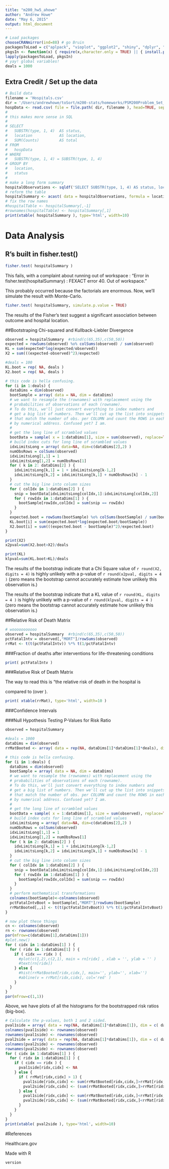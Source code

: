 ```yaml
---
title: "m200_hw5_ahowe"
author: "Andrew Howe"
date: "May 6, 2015"
output: html_document
---
```


```r
# Load packages
chooseCRANmirror(ind=88) # go Bruin
packagesToLoad = c("aplpack", "vioplot", "ggplot2", "shiny", "dplyr", "tidyr", "minerva", "lattice", "sqldf", "reshape2", "xtable" )
pkgsIn <- function(x) { require(x,character.only = TRUE) || { install.packages(x,); library(x, character.only = TRUE) } } 
lapply(packagesToLoad, pkgsIn)
# yay! global variables!
deals = 1000
```


## Extra Credit / Set up the data

```r
# Build data
filename = 'Hospitals.csv'
dir = '/Users/andrewhowe/toSort/m200-stats/homeworks/PSM200Problem_Set_5/'
hospData <- read.csv( file = file.path( dir, filename ), head=TRUE, sep="," )
#
# this makes more sense in SQL
#
# SELECT 
#   SUBSTR(type, 1, 4)  AS status, 
#   location            AS location, 
#   SUM(Counts)         AS total 
# FROM 
#   hospData 
# WHERE 
#   SUBSTR(type, 1, 4) = SUBSTR(type, 1, 4) 
# GROUP BY 
#   location, 
#   status
#
# make a long form summary
hospitalObservations <- sqldf('SELECT SUBSTR(type, 1, 4) AS status, location AS location, SUM(Counts) AS total FROM hospData WHERE SUBSTR(type, 1, 4) = SUBSTR(type, 1, 4) GROUP BY location, status') 
# reform the table
hospitalSummary <- acast( data = hospitalObservations, formula = location~status, value.var = "total")
# fix the row names
#hospitalTable <- hospitalSummary[,-1]
#rownames(hospitalTable) <- hospitalSummary[,1]
print(xtable( hospitalSummary ), type='html', width=10)
```

# Data Analysis

## R's built in fisher.test()

```r
fisher.test( hospitalSummary )
```

This fails, with a complaint about running out of workspace : "Error in fisher.test(hospitalSummary) : FEXACT error 40. Out of workspace."

This probably occurred because the factorials are enormous. Now, we'll simulate the result with Monte-Carlo.

```r
fisher.test( hospitalSummary, simulate.p.value = TRUE)
```

The results of the Fisher's test suggest a significant association between outcome and hospital location.

##Bootstraping Chi-squared and Kullback-Liebler Divergence

```r

observed = hospitalSummary  #rbind(c(65,35),c(50,50))
expected = rowSums(observed) %o% colSums(observed) / sum(observed)
KL = sum(expected*log(expected/observed))
X2 = sum(((expected-observed)^2)/expected)

#deals = 100
KL.boot = rep( NA, deals )
X2.boot = rep( NA, deals )

# this code is hella confusing.
for (i in 1:deals) {
  dataDims = dim(observed)
  bootSample = array( data = NA, dim = dataDims)
  # we want to resample the (rownames) with replacement using the 
  # probabilities of observations of each (rowname).
  # To do this, we'll just convert everything to index numbers and
  # get a big list of numbers. Then we'll cut up the list into snippets
  # that match the number of obs. per COLUMN and count the ROWS in each
  # by numerical address. Confused yet? I am.
  #
  # get the long line of scrambled values
  bootData = sample( x = 1:dataDims[1], size = sum(observed), replace=TRUE, prob=rowSums(observed)/sum(observed) )
  # build index cuts for long line of scrambled values
  idxLimitsLong = array( data=NA, dim=c(dataDims[2],2) )
  numObsRows = colSums(observed)
  idxLimitsLong[1,1] = 1
  idxLimitsLong[1,2] = numObsRows[1]
  for ( k in 2: dataDims[2] ) {
    idxLimitsLong[k,1] = 1 + idxLimitsLong[k-1,2]
    idxLimitsLong[k,2] = idxLimitsLong[k,1] + numObsRows[k] - 1
  }
  # cut the big line into column sizes
  for ( colIdx in 1:dataDims[2] ) {
    snip = bootData[idxLimitsLong[colIdx,1]:idxLimitsLong[colIdx,2]]
    for ( rowIdx in 1:dataDims[1] ) {
      bootSample[rowIdx,colIdx] = sum(snip == rowIdx)
    }
  }
  expected.boot = rowSums(bootSample) %o% colSums(bootSample) / sum(bootSample)
  KL.boot[i] = sum(expected.boot*log(expected.boot/bootSample))
  X2.boot[i] = sum(((expected.boot - bootSample)^2)/expected.boot)
}

print(X2)
x2pval=sum(X2.boot>X2)/deals

print(KL)
klpval=sum(KL.boot>KL)/deals
```

The results of the bootstrap indicate that a Chi Square value of `r round(X2, digits = 4)` is highly unlikely with a p-value of `r round(x2pval, digits = 4 )` (zero means the bootstrap cannot accurately estimate how unlikely this observation is.)

The results of the bootstrap indicate that a KL value of `r round(KL, digits = 4 )` is highly unlikely with a p-value of `r round(klpval, digits = 4 )` (zero means the bootstrap cannot accurately estimate how unlikely this observation is.)

##Relative Risk of Death Matrix

```r
# wooooooooooo
observed = hospitalSummary  #rbind(c(65,35),c(50,50))
pctFatalIntv = observed[,"MORT"]/rowSums(observed)
rrMat <- t(t(pctFatalIntv)) %*% t(1/pctFatalIntv)
```

###Fraction of deaths after interventions for life-threatening conditions

```r
print( pctFatalIntv )
```

###Relative Risk of Death Matrix

The way to read this is "the relative risk of death in the hospital <row name> is <table value> compared to <column name> (over <column name>).

```r
print( xtable(rrMat), type='html', width=10 )
```

###Confidence Intervals



###Null Hypothesis Testing P-Values for Risk Ratio 

```r

observed = hospitalSummary  

#deals = 1000
dataDims = dim(observed)
rrMatBooted <- array( data = rep(NA, dataDims[1]*dataDims[1]*deals), dim = c( dataDims[1], dataDims[1], deals ) )

# this code is hella confusing.
for (i in 1:deals) {
  dataDims = dim(observed)
  bootSample = array( data = NA, dim = dataDims)
  # we want to resample the (rownames) with replacement using the 
  # probabilities of observations of each (rowname).
  # To do this, we'll just convert everything to index numbers and
  # get a big list of numbers. Then we'll cut up the list into snippets
  # that match the number of obs. per COLUMN and count the ROWS in each
  # by numerical address. Confused yet? I am.
  #
  # get the long line of scrambled values
  bootData = sample( x = 1:dataDims[1], size = sum(observed), replace=TRUE, prob=rowSums(observed)/sum(observed) )
  # build index cuts for long line of scrambled values
  idxLimitsLong = array( data=NA, dim=c(dataDims[2],2) )
  numObsRows = colSums(observed)
  idxLimitsLong[1,1] = 1
  idxLimitsLong[1,2] = numObsRows[1]
  for ( k in 2: dataDims[2] ) {
    idxLimitsLong[k,1] = 1 + idxLimitsLong[k-1,2]
    idxLimitsLong[k,2] = idxLimitsLong[k,1] + numObsRows[k] - 1
  }
  # cut the big line into column sizes
  for ( colIdx in 1:dataDims[2] ) {
    snip = bootData[idxLimitsLong[colIdx,1]:idxLimitsLong[colIdx,2]]
    for ( rowIdx in 1:dataDims[1] ) {
      bootSample[rowIdx,colIdx] = sum(snip == rowIdx)
    }
  }
  # perform mathematical transformations
  colnames(bootSample)<-colnames(observed)
  pctFatalIntvBoot = bootSample[,"MORT"]/rowSums(bootSample)
  rrMatBooted[,,i] <- t(t(pctFatalIntvBoot)) %*% t(1/pctFatalIntvBoot)
}

# now plot these things
cn <- colnames(observed)
rn <- rownames(observed)
par(mfrow=c(dataDims[1],dataDims[1]))
#plot.new()
for ( cidx in 1:dataDims[1] ) {
  for ( ridx in 1:dataDims[1] ) {
    if ( cidx == ridx ) {
      #plot(c(1,2),c(2,1), main = rn[ridx] , xlab = '', ylab = '' )
      #text(rn[ridx])
    } else {
      #hist(rrMatBooted[ridx,cidx,], main='', ylab='', xlab='')
      #abline(v = rrMat[ridx,cidx], col='red' )
    }
  }
}
par(mfrow=c(1,1))
```

Above, we have plots of all the histograms for the bootstrapped risk ratios (big-box).

```r
# Calculate the p-values, both 1 and 2 sided.
pval1side = array( data = rep(NA, dataDims[1]*dataDims[1]), dim = c( dataDims[1], dataDims[1] ) )
colnames(pval1side) <- rownames(observed)
rownames(pval1side) <- rownames(observed)
pval2side = array( data = rep(NA, dataDims[1]*dataDims[1]), dim = c( dataDims[1], dataDims[1] ) )
colnames(pval2side) <- rownames(observed)
rownames(pval2side) <- rownames(observed)
for ( cidx in 1:dataDims[1] ) {
  for ( ridx in 1:dataDims[1] ) {
    if ( cidx == ridx ) {
      pval1side[ridx,cidx] <- NA
    } else {
      if ( rrMat[ridx,cidx] > 1) {
        pval1side[ridx,cidx] <- sum(rrMatBooted[ridx,cidx,]>rrMat[ridx,cidx])/length(rrMatBooted[ridx,cidx,])
        pval2side[ridx,cidx] <- (sum(rrMatBooted[ridx,cidx,]>rrMat[ridx,cidx])+sum(rrMatBooted[ridx,cidx,]<(1/rrMat[ridx,cidx])))/length(rrMatBooted[ridx,cidx,])
      } else {
        pval1side[ridx,cidx] <- sum(rrMatBooted[ridx,cidx,]<rrMat[ridx,cidx])/length(rrMatBooted[ridx,cidx,])
        pval2side[ridx,cidx] <- (sum(rrMatBooted[ridx,cidx,]<rrMat[ridx,cidx])+sum(rrMatBooted[ridx,cidx,]>(1/rrMat[ridx,cidx])))/length(rrMatBooted[ridx,cidx,])
      }
    }
  }
}
print(xtable( pval2side ), type='html', width=10)
```





#References

Healthcare.gov

Made with R 
```r
version
```